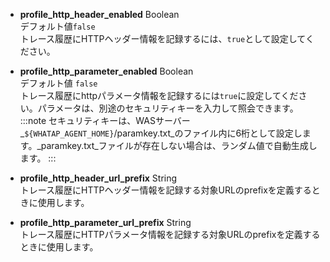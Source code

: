 -   **profile_http_header_enabled** <span class='type'>Boolean</span><br/>
    デフォルト値`false`<br/>
    トレース履歴にHTTPヘッダー情報を記録するには、`true`として設定してください。

-   **profile_http_parameter_enabled** <span class='type'>Boolean</span><br/>
      デフォルト値 `false`<br/>
      トレース履歴にhttpパラメータ情報を記録するには`true`に設定してください。パラメータは、別途のセキュリティキーを入力して照会できます。
    :::note
    セキュリティキーは、WASサーバー_`${WHATAP_AGENT_HOME}`/paramkey.txt_のファイル内に6桁として設定します。_paramkey.txt_ファイルが存在しない場合は、ランダム値で自動生成します。
    :::

-   **profile_http_header_url_prefix** <span class='type'>String</span><br/>
    トレース履歴にHTTPヘッダー情報を記録する対象URLのprefixを定義するときに使用します。

-   **profile_http_parameter_url_prefix** <span class='type'>String</span><br/>
    トレース履歴にHTTPパラメータ情報を記録する対象URLのprefixを定義するときに使用します。
